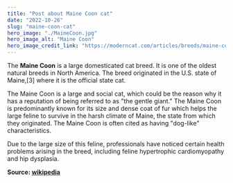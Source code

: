```yaml
---
title: "Post about Maine Coon cat"
date: "2022-10-26"
slug: "maine-coon-cat"
hero_image: "./MaineCoon.jpg"
hero_image_alt: "Maine Coon"
hero_image_credit_link: "https://moderncat.com/articles/breeds/maine-coon/"
---
```


The **Maine Coon** is a large domesticated cat breed. It is one of the oldest natural breeds in North America. 
The breed originated in the U.S. state of Maine,[3] where it is the official state cat.

The Maine Coon is a large and social cat, which could be the reason why it has a reputation of being referred to as "the gentle giant." 
The Maine Coon is predominantly known for its size and dense coat of fur which helps the large feline to survive in the harsh climate of Maine, the state from which they originated. 
The Maine Coon is often cited as having "dog-like" characteristics.

Due to the large size of this feline, professionals have noticed certain health problems arising in the breed, including feline hypertrophic cardiomyopathy and hip dysplasia.

**Source: 
[wikipedia](https://en.wikipedia.org/wiki/Maine_Coon "Wiki Maine Coon cat article")**
